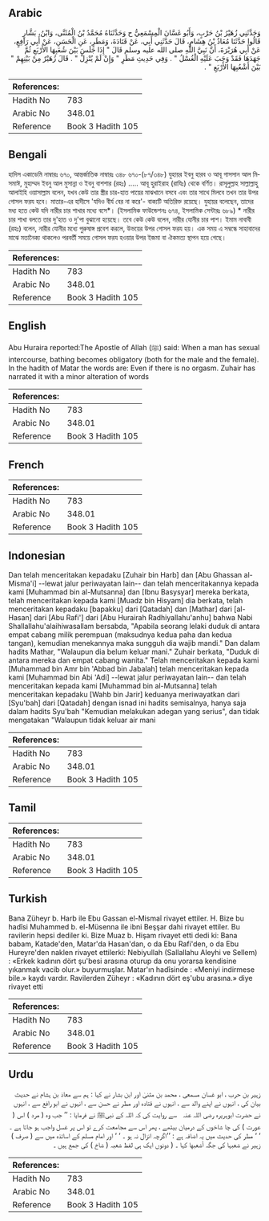 ## Arabic


<div dir="rtl" lang="ar" style={{fontSize:'larger',backgroundColor:'#f8f9fa',padding:20}}>
وَحَدَّثَنِي زُهَيْرُ بْنُ حَرْبٍ، وَأَبُو غَسَّانَ الْمِسْمَعِيُّ ح وَحَدَّثَنَاهُ مُحَمَّدُ بْنُ الْمُثَنَّى، وَابْنُ، بَشَّارٍ قَالُوا حَدَّثَنَا مُعَاذُ بْنُ هِشَامٍ، قَالَ حَدَّثَنِي أَبِي، عَنْ قَتَادَةَ، وَمَطَرٍ، عَنِ الْحَسَنِ، عَنْ أَبِي رَافِعٍ، عَنْ أَبِي هُرَيْرَةَ، أَنَّ نَبِيَّ اللَّهِ صلى الله عليه وسلم قَالَ ‏"‏ إِذَا جَلَسَ بَيْنَ شُعَبِهَا الأَرْبَعِ ثُمَّ جَهَدَهَا فَقَدْ وَجَبَ عَلَيْهِ الْغُسْلُ ‏"‏ ‏.‏ وَفِي حَدِيثِ مَطَرٍ ‏"‏ وَإِنْ لَمْ يُنْزِلْ ‏"‏ ‏.‏ قَالَ زُهَيْرٌ مِنْ بَيْنِهِمْ ‏"‏ بَيْنَ أَشْعُبِهَا الأَرْبَعِ ‏"‏ ‏.‏
</div>
<div style={{backgroundColor:'#f8f9fa',padding:20, marginBottom: 10}}><table> <thead> <tr> <th>References:</th> <th></th> </tr> </thead> <tbody><tr><td>Hadith No</td><td>783</td></tr><tr><td>Arabic No</td><td>348.01</td></tr><tr><td>Reference</td><td>Book 3 Hadith 105</td></tr></tbody></table></div>

## Bengali


<div dir="ltr" lang="bn" style={{fontSize:'larger',backgroundColor:'#f8f9fa',padding:20}}>
হাদিস একাডেমি নাম্বারঃ ৬৭০, আন্তর্জাতিক নাম্বারঃ ৩৪৮ ৬৭০-(৮৭/৩৪৮) যুহায়র ইবনু হারব ও আবূ গাসসান আল মিসমাঈ, মুহাম্মদ ইবনু আল মুসান্না ও ইবনু বাশশার (রহঃ) ..... আবূ হুরাইরাহ (রাযিঃ) থেকে বর্ণিত। রাসূলুল্লাহ সাল্লাল্লাহু আলাইহি ওয়াসাল্লাম বলেন, যখন কেউ তার স্ত্রীর চার-হাত পায়ের মাঝখানে বসবে এবং তার সাথে মিলবে তখন তার উপর গোসল ফরয হবে। মাতার-এর হাদীসে 'যদিও বীর্য বের না করে'- বাক্যটি অতিরিক্ত রয়েছে। যুহায়র বলেছেন, তাদের মধ্য হতে কেউ যদি নারীর চার শাখার মধ্যে বসে*। (ইসলামিক ফাউন্ডেশনঃ ৬৭৪, ইসলামিক সেন্টারঃ ৬৮৯) * নারীর চার শাখা বলতে তার দু'হাত ও দু'পা বুঝানো হয়েছে। তবে কেউ কেউ বলেন, নারীর যোনীর চার পাশ। ইমাম নাবাবী (রহঃ) বলেন, নারীর যোনীর মধ্যে পুরুষাঙ্গ প্রবেশ করলে, উভয়ের উপর গোসল ফরয হয়। এক সময় এ সম্বন্ধে সাহাবাদের মাঝে মতানৈক্য থাকলেও পরবর্তী সময়ে গোসল ফরয হওয়ার উপর ইজমা বা ঐকমত্য স্থাপন হয়ে গেছে।
</div>
<div style={{backgroundColor:'#f8f9fa',padding:20, marginBottom: 10}}><table> <thead> <tr> <th>References:</th> <th></th> </tr> </thead> <tbody><tr><td>Hadith No</td><td>783</td></tr><tr><td>Arabic No</td><td>348.01</td></tr><tr><td>Reference</td><td>Book 3 Hadith 105</td></tr></tbody></table></div>

## English


<div dir="ltr" lang="en" style={{fontSize:'larger',backgroundColor:'#f8f9fa',padding:20}}>
Abu Huraira reported:The Apostle of Allah (ﷺ) said: When a man has sexual intercourse, bathing becomes obligatory (both for the male and the female). In the hadith of Matar the words are: Even if there is no orgasm. Zuhair has narrated it with a minor alteration of words
</div>
<div style={{backgroundColor:'#f8f9fa',padding:20, marginBottom: 10}}><table> <thead> <tr> <th>References:</th> <th></th> </tr> </thead> <tbody><tr><td>Hadith No</td><td>783</td></tr><tr><td>Arabic No</td><td>348.01</td></tr><tr><td>Reference</td><td>Book 3 Hadith 105</td></tr></tbody></table></div>

## French


<div dir="ltr" lang="fr" style={{fontSize:'larger',backgroundColor:'#f8f9fa',padding:20}}>

</div>
<div style={{backgroundColor:'#f8f9fa',padding:20, marginBottom: 10}}><table> <thead> <tr> <th>References:</th> <th></th> </tr> </thead> <tbody><tr><td>Hadith No</td><td>783</td></tr><tr><td>Arabic No</td><td>348.01</td></tr><tr><td>Reference</td><td>Book 3 Hadith 105</td></tr></tbody></table></div>

## Indonesian


<div dir="ltr" lang="id" style={{fontSize:'larger',backgroundColor:'#f8f9fa',padding:20}}>
Dan telah menceritakan kepadaku [Zuhair bin Harb] dan [Abu Ghassan al-Misma'i] --lewat jalur periwayatan lain-- dan telah menceritakannya kepada kami [Muhammad bin al-Mutsanna] dan [Ibnu Basysyar] mereka berkata, telah menceritakan kepada kami [Muadz bin Hisyam] dia berkata, telah menceritakan kepadaku [bapakku] dari [Qatadah] dan [Mathar] dari [al-Hasan] dari [Abu Rafi'] dari [Abu Hurairah Radhiyallahu'anhu] bahwa Nabi Shallallahu'alaihiwasallam bersabda, "Apabila seorang lelaki duduk di antara empat cabang milik perempuan (maksudnya kedua paha dan kedua tangan), kemudian menekannya maka sungguh dia wajib mandi." Dan dalam hadits Mathar, "Walaupun dia belum keluar mani." Zuhair berkata, "Duduk di antara mereka dan empat cabang wanita." Telah menceritakan kepada kami [Muhammad bin Amr bin 'Abbad bin Jabalah] telah menceritakan kepada kami [Muhammad bin Abi 'Adi] --lewat jalur periwayatan lain-- dan telah menceritakan kepada kami [Muhammad bin al-Mutsanna] telah menceritakan kepadaku [Wahb bin Jarir] keduanya meriwayatkan dari [Syu'bah] dari [Qatadah] dengan isnad ini hadits semisalnya, hanya saja dalam hadits Syu'bah "Kemudian melakukan adegan yang serius", dan tidak mengatakan "Walaupun tidak keluar air mani
</div>
<div style={{backgroundColor:'#f8f9fa',padding:20, marginBottom: 10}}><table> <thead> <tr> <th>References:</th> <th></th> </tr> </thead> <tbody><tr><td>Hadith No</td><td>783</td></tr><tr><td>Arabic No</td><td>348.01</td></tr><tr><td>Reference</td><td>Book 3 Hadith 105</td></tr></tbody></table></div>

## Tamil


<div dir="ltr" lang="ta" style={{fontSize:'larger',backgroundColor:'#f8f9fa',padding:20}}>

</div>
<div style={{backgroundColor:'#f8f9fa',padding:20, marginBottom: 10}}><table> <thead> <tr> <th>References:</th> <th></th> </tr> </thead> <tbody><tr><td>Hadith No</td><td>783</td></tr><tr><td>Arabic No</td><td>348.01</td></tr><tr><td>Reference</td><td>Book 3 Hadith 105</td></tr></tbody></table></div>

## Turkish


<div dir="ltr" lang="tr" style={{fontSize:'larger',backgroundColor:'#f8f9fa',padding:20}}>
Bana Züheyr b. Harb ile Ebu Gassan el-Mismaî rivayet ettiler. H. Bize bu hadîsi Muhammed b. el-Müsenna ile ibni Beşşar dahi rivayet ettiler. Bu ravilerin hepsi dediler ki. Bize Muaz b. Hişam rivayet etti dedi ki: Bana babam, Katade'den, Matar'da Hasan'dan, o da Ebu Rafi'den, o da Ebu Hureyre'den naklen rivayet ettilerki: Nebiyullah (Sallallahu Aleyhi ve Sellem) : «Erkek kadının dört şu'besi arasına oturup da onu yorarsa kendisine yıkanmak vacib olur.» buyurmuşlar. Matar'ın hadîsinde : «Meniyi indirmese bile.» kaydı vardır. Ravilerden Züheyr : «Kadının dört eş'ubu arasına.» diye rivayet etti
</div>
<div style={{backgroundColor:'#f8f9fa',padding:20, marginBottom: 10}}><table> <thead> <tr> <th>References:</th> <th></th> </tr> </thead> <tbody><tr><td>Hadith No</td><td>783</td></tr><tr><td>Arabic No</td><td>348.01</td></tr><tr><td>Reference</td><td>Book 3 Hadith 105</td></tr></tbody></table></div>

## Urdu


<div dir="rtl" lang="ur" style={{fontSize:'larger',backgroundColor:'#f8f9fa',padding:20}}>
زہیر بن حرب ، ابو غسان مسمعی ، محمد بن مثنیٰ اور ابن بشار نے کہا : ہم سے معاذ بن ہشام نے حدیث بیان کی ، انہوں نے اپنے والد سے ، انہوں نے قتادہ اور مطر نے حسن سے ، انہوں نے ابو رافع سے ، انہوں نے حضرت ابوہریرہ ‌رضی ‌اللہ ‌عنہ ‌ ‌ سے روایت کی کہ اللہ کے نبیﷺ نے فرمایا : ’’ جب وہ ( مرد ) اس ( عورت ) کی چا شاخوں کے درمیان بیٹھے ، پھر اس سے مجامعت کرے تو اس پر غسل واجب ہو جاتا ہے ۔ ‘ ‘ مطر کی حدیث میں یہ اضافہ ہے : ’’اگرچہ انزال نہ ہو ۔ ‘ ‘ اور امام مسلم کے اساتذہ میں سے ( صرف ) زہیر نے شعبہا کی جگہ أشعبها کہا ۔ ( دونوں ایک ہی لفظ شعبہ ( شاخ ) کی جمع ہیں ۔
</div>
<div style={{backgroundColor:'#f8f9fa',padding:20, marginBottom: 10}}><table> <thead> <tr> <th>References:</th> <th></th> </tr> </thead> <tbody><tr><td>Hadith No</td><td>783</td></tr><tr><td>Arabic No</td><td>348.01</td></tr><tr><td>Reference</td><td>Book 3 Hadith 105</td></tr></tbody></table></div>